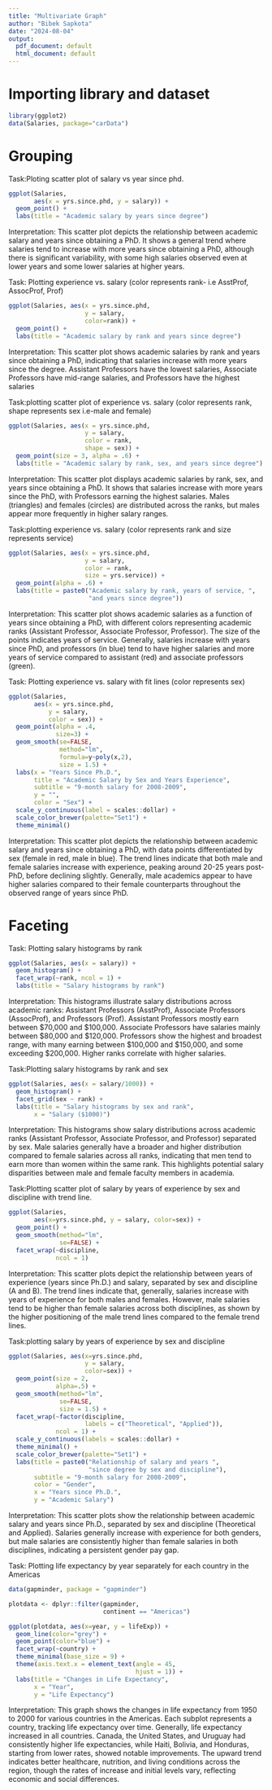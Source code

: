 ```yaml
---
title: "Multivariate Graph"
author: "Bibek Sapkota"
date: "2024-08-04"
output:
  pdf_document: default
  html_document: default
---
```


# Importing library and dataset

```r
library(ggplot2)
data(Salaries, package="carData")
```

# Grouping

Task:Ploting scatter plot of salary vs year since phd.
```r
ggplot(Salaries, 
       aes(x = yrs.since.phd, y = salary)) +
  geom_point() + 
  labs(title = "Academic salary by years since degree")
```
Interpretation: This scatter plot depicts the relationship between academic salary and years since obtaining a PhD. It shows a general trend where salaries tend to increase with more years since obtaining a PhD, although there is significant variability, with some high salaries observed even at lower years and some lower salaries at higher years. 

Task: Plotting experience vs. salary (color represents rank- i.e AsstProf, AssocProf, Prof)
```r
ggplot(Salaries, aes(x = yrs.since.phd, 
                     y = salary, 
                     color=rank)) +
  geom_point() +
  labs(title = "Academic salary by rank and years since degree")
```
Interpretation: This scatter plot shows academic salaries by rank and years since obtaining a PhD, indicating that salaries increase with more years since the degree. Assistant Professors have the lowest salaries, Associate Professors have mid-range salaries, and Professors have the highest salaries

Task:plotting scatter plot of experience vs. salary (color represents rank, shape represents sex i.e-male and female)
```r
ggplot(Salaries, aes(x = yrs.since.phd, 
                     y = salary, 
                     color = rank, 
                     shape = sex)) +
  geom_point(size = 3, alpha = .6) +
  labs(title = "Academic salary by rank, sex, and years since degree")
```
Interpretation: This scatter plot displays academic salaries by rank, sex, and years since obtaining a PhD. It shows that salaries increase with more years since the PhD, with Professors earning the highest salaries. Males (triangles) and females (circles) are distributed across the ranks, but males appear more frequently in higher salary ranges.

Task:plotting experience vs. salary (color represents rank and size represents service)
```r
ggplot(Salaries, aes(x = yrs.since.phd, 
                     y = salary, 
                     color = rank, 
                     size = yrs.service)) +
  geom_point(alpha = .6) +
  labs(title = paste0("Academic salary by rank, years of service, ",
                      "and years since degree"))
```
Interpretation: This scatter plot shows academic salaries as a function of years since obtaining a PhD, with different colors representing academic ranks (Assistant Professor, Associate Professor, Professor). The size of the points indicates years of service. Generally, salaries increase with years since PhD, and professors (in blue) tend to have higher salaries and more years of service compared to assistant (red) and associate professors (green).

Task: Plotting experience vs. salary with fit lines (color represents sex)
```r
ggplot(Salaries, 
       aes(x = yrs.since.phd, 
           y = salary, 
           color = sex)) +
  geom_point(alpha = .4, 
             size=3) +
  geom_smooth(se=FALSE, 
              method="lm", 
              formula=y~poly(x,2), 
              size = 1.5) +
  labs(x = "Years Since Ph.D.",
       title = "Academic Salary by Sex and Years Experience",
       subtitle = "9-month salary for 2008-2009",
       y = "",
       color = "Sex") +
  scale_y_continuous(label = scales::dollar) +
  scale_color_brewer(palette="Set1") +
  theme_minimal()

```
Interpretation: This scatter plot depicts the relationship between academic salary and years since obtaining a PhD, with data points differentiated by sex (female in red, male in blue). The trend lines indicate that both male and female salaries increase with experience, peaking around 20-25 years post-PhD, before declining slightly. Generally, male academics appear to have higher salaries compared to their female counterparts throughout the observed range of years since PhD.


# Faceting

Task: Plotting salary histograms by rank
```r
ggplot(Salaries, aes(x = salary)) +
  geom_histogram() +
  facet_wrap(~rank, ncol = 1) +
  labs(title = "Salary histograms by rank")
```
Interpretation: This histograms illustrate salary distributions across academic ranks: Assistant Professors (AsstProf), Associate Professors (AssocProf), and Professors (Prof). Assistant Professors mostly earn between $70,000 and $100,000. Associate Professors have salaries mainly between $80,000 and $120,000. Professors show the highest and broadest range, with many earning between $100,000 and $150,000, and some exceeding $200,000. Higher ranks correlate with higher salaries.

Task:Plotting salary histograms by rank and sex
```r
ggplot(Salaries, aes(x = salary/1000)) +
  geom_histogram() +
  facet_grid(sex ~ rank) +
  labs(title = "Salary histograms by sex and rank",
       x = "Salary ($1000)")
```
Interpretation: This histograms show salary distributions across academic ranks (Assistant Professor, Associate Professor, and Professor) separated by sex. Male salaries generally have a broader and higher distribution compared to female salaries across all ranks, indicating that men tend to earn more than women within the same rank. This highlights potential salary disparities between male and female faculty members in academia.

Task:Plotting scatter plot of salary by years of experience by sex and discipline with trend line.
```r
ggplot(Salaries, 
       aes(x=yrs.since.phd, y = salary, color=sex)) +
  geom_point() +
  geom_smooth(method="lm", 
              se=FALSE) +
  facet_wrap(~discipline, 
             ncol = 1) 
```
Interpretation: This scatter plots depict the relationship between years of experience (years since Ph.D.) and salary, separated by sex and discipline (A and B). The trend lines indicate that, generally, salaries increase with years of experience for both males and females. However, male salaries tend to be higher than female salaries across both disciplines, as shown by the higher positioning of the male trend lines compared to the female trend lines. 

Task:plotting salary by years of experience by sex and discipline
```r
ggplot(Salaries, aes(x=yrs.since.phd, 
                     y = salary, 
                     color=sex)) +
  geom_point(size = 2, 
             alpha=.5) +
  geom_smooth(method="lm", 
              se=FALSE,
              size = 1.5) +
  facet_wrap(~factor(discipline, 
                     labels = c("Theoretical", "Applied")), 
             ncol = 1) +
  scale_y_continuous(labels = scales::dollar) + 
  theme_minimal() +
  scale_color_brewer(palette="Set1") +
  labs(title = paste0("Relationship of salary and years ",
                      "since degree by sex and discipline"),
       subtitle = "9-month salary for 2008-2009",
       color = "Gender",
       x = "Years since Ph.D.",
       y = "Academic Salary")
```
Interpretation: This scatter plots show the relationship between academic salary and years since Ph.D., separated by sex and discipline (Theoretical and Applied). Salaries generally increase with experience for both genders, but male salaries are consistently higher than female salaries in both disciplines, indicating a persistent gender pay gap.

Task: Plotting life expectancy by year separately for each country in the Americas 
```r
data(gapminder, package = "gapminder")

plotdata <- dplyr::filter(gapminder, 
                          continent == "Americas")

ggplot(plotdata, aes(x=year, y = lifeExp)) +
  geom_line(color="grey") +
  geom_point(color="blue") +
  facet_wrap(~country) + 
  theme_minimal(base_size = 9) +
  theme(axis.text.x = element_text(angle = 45, 
                                   hjust = 1)) +
  labs(title = "Changes in Life Expectancy",
       x = "Year",
       y = "Life Expectancy")
```
Interpretation: This graph shows the changes in life expectancy from 1950 to 2000 for various countries in the Americas. Each subplot represents a country, tracking life expectancy over time. Generally, life expectancy increased in all countries. Canada, the United States, and Uruguay had consistently higher life expectancies, while Haiti, Bolivia, and Honduras, starting from lower rates, showed notable improvements. The upward trend indicates better healthcare, nutrition, and living conditions across the region, though the rates of increase and initial levels vary, reflecting economic and social differences.























